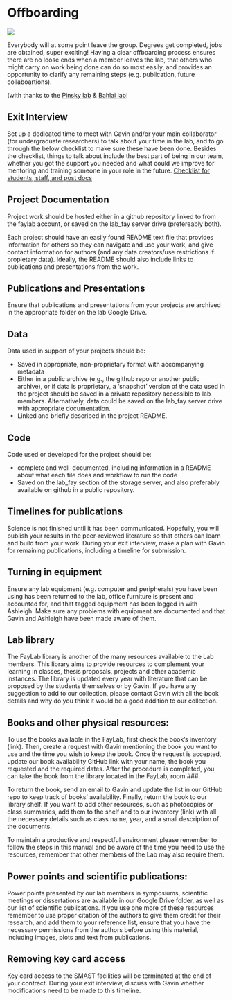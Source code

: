 # Offboarding {#offboarding}

![](img/adventure.jpg)

Everybody will at some point leave the group. Degrees get completed, jobs are obtained, super exciting! Having a clear offboarding process ensures there are no loose ends when a member leaves the lab, that others who might carry on work being done can do so most easily, and provides an opportunity to clarify any remaining steps (e.g. publication, future collaboartions).  

(with thanks to the [Pinsky lab](https://github.com/pinskylab) & [Bahlai lab](https://github.com/BahlaiLab)!

## Exit Interview

Set up a dedicated time to meet with Gavin and/or your main collaborator (for undergraduate researchers) to talk about your time in the lab, and to go through the below checklist to make sure these have been done. Besides the checklist, things to talk about include the best part of being in our team, whether you got the support you needed and what could we improve for mentoring and training someone in your role in the future. 
[Checklist for students, staff, and post docs](https://docs.google.com/document/d/1Z0Czwr3lRPGCgA-OP2WLGpWizJvsIUZ7_NOgVI4AfnQ/edit?usp=sharing)

## Project Documentation 

Project work should be hosted either in a github repository linked to from the faylab account, or saved on the lab_fay server drive (prefereably both).  

Each project should have an easily found README text file that provides information for others so they can navigate and use your work, and give contact information for authors (and any data creators/use restrictions if propietary data). Ideally, the README should also include links to publications and presentations from the work.  

## Publications and Presentations

Ensure that publications and presentations from your projects are archived in the appropriate folder on the lab Google Drive.  

## Data

Data used in support of your projects should be:

* Saved in appropriate, non-proprietary format with accompanying metadata
* Either in a public archive (e.g., the github repo or another public archive), or if data is proprietary, a 'snapshot' version of the data used in the project should be saved in a private repository accessible to lab members. Alternatively, data could be saved on the lab_fay server drive with appropriate documentation. 
* Linked and briefly described in the project README.  

## Code

Code used or developed for the project should be:

* complete and well-documented, including information in a README about what each file does and workflow to run the code
* Saved on the lab_fay section of the storage server, and also preferably available on github in a public repository.  
 
## Timelines for publications

Science is not finished until it has been communicated. Hopefully, you will publish your results in the peer-reviewed literature so that others can learn and build from your work. During your exit interview, make a plan with Gavin for remaining publications, including a timeline for submission.   

## Turning in equipment

Ensure any lab equipment (e.g. computer and peripherals) you have been using has been returned to the lab, office furniture is present and accounted for, and that tagged equipment has been logged in with Ashleigh. Make sure any problems with equipment are documented and that Gavin and Ashleigh have been made aware of them.  

## Lab library

The FayLab library is another of the many resources available to the Lab members. This library aims to provide resources to complement your learning in classes, thesis proposals, projects and other academic instances. The library is updated every year with literature that can be proposed by the students themselves or by Gavin. If you have any suggestion to add to our collection, please contact Gavin with all the book details and why do you think it would be a good addition to our collection. 

## Books and other physical resources:

To use the books available in the FayLab, first check the book's inventory (link). Then, create a request with Gavin mentioning the book you want to use and the time you wish to keep the book. Once the request is accepted, update our book availability GitHub link with your name, the book you requested and the required dates. After the procedure is completed, you can take the book from the library located in the FayLab, room ###. 

To return the book, send an email to Gavin and update the list in our GitHub repo to keep track of books’ availability. Finally, return the book to our library shelf. 
If you want to add other resources, such as photocopies or class summaries, add them to the shelf and to our inventory (link) with all the necessary details such as class name, year, and a small description of the documents.

To maintain a productive and respectful environment please remember to follow the steps in this manual and be aware of the time you need to use the resources, remember that other members of the Lab may also require them. 

## Power points and scientific publications:

Power points presented by our lab members in symposiums, scientific meetings or dissertations are available in our Google Drive folder, as well as our list of scientific publications. If you use one more of these resources remember to use proper citation of the authors to give them credit for their research, and add them to your reference list, ensure that you have the necessary permissions from the authors before using this material, including images, plots and text from publications. 

## Removing key card access

Key card access to the SMAST facilities will be terminated at the end of your contract. During your exit interview, discuss with Gavin whether modifications need to be made to this timeline.  

